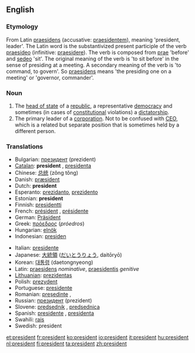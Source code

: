 {{see|président}}
==English==

===Etymology===
From Latin [[praesidens]] (accusative: [[praesidentem]]), meaning 'president, leader'. The Latin word is the substantivized present participle of the verb [[praesideo]] (infinitive: [[praesidere]]).  The verb is composed from [[prae]] 'before' and [[sedeo]] 'sit'. The original meaning of the verb is 'to sit before' in the sense of presiding at a meeting. A secondary meaning of the verb is 'to command, to govern'. So [[praesidens]] means 'the presiding one on a meeting' or 'governor, commander'.

===Noun===
{{en-noun}}

# The [[head of state]] of a [[republic]], a representative [[democracy]] and sometimes (in cases of [[constitutional]] violations) a [[dictatorship]].
# The primary leader of a [[corporation]].  Not to be confused with [[CEO]], which is a related but separate position that is sometimes held by a different person.

===Translations===
{{top}}
*Bulgarian: [[президент]] (prezident) {{m}}
*[[Catalan]]: '''president''' {{m}}, [[presidenta]] {{f}}
*Chinese: [[总统]] (zǒng tǒng)
*Danish: [[præsident]] {{c}}
*Dutch: '''president''' {{m}}
*Esperanto: [[prezidanto]], [[prezidento]]
*Estonian: '''president''' 
*Finnish: [[presidentti]]
*French: [[président]] {{m}}, [[présidente]] {{f}}
*German: [[Präsident]] {{m}}
*Greek: [[πρόεδρος]] (''próedros'')
*Hungarian: [[elnök]]
*Indonesian: [[presiden]]
{{mid}}
*Italian: [[presidente]] {{m}}
*Japanese: [[大統領]] ([[だいとうりょう]], daitōryō)
*Korean: [[대통령]] (daetongnyeong)
*Latin: [[praesidens]] ''nominative'', [[praesidentis]] ''genitive''
*[[Lithuanian]]: [[prezidentas]] {{m}}
*Polish: [[prezydent]] {{m}}
*Portuguese: [[presidente]] {{m}}
*Romanian: [[preşedinte]] {{m}}, {{f}}
*Russian: [[президент]] (prezident) {{m}}
*Slovene: [[predsednik]] {{m}}, [[predsednica]] {{f}}
*Spanish: [[presidente]] {{m}}, [[presidenta]] {{f}}
*Swahili: [[rais]]
*Swedish: president {{c}}
{{bottom}}

[[et:president]]
[[fr:president]]
[[ko:president]]
[[io:president]]
[[it:president]]
[[hu:president]]
[[nl:president]]
[[fi:president]]
[[ta:president]]
[[zh:president]]